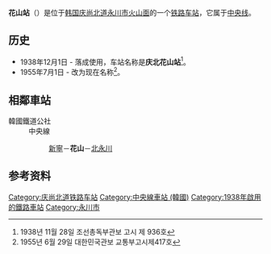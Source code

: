 {{朝鮮半島車站資訊
|公司色 = #0066b3
|文字色 = 
|站名 = 花山站<br />{{lang|en|Hwasan}}
|圖片 =
|pxl = 
|圖片說明 =
|車站編號 =
|前一站 = [[新寧站|新寧]]
|前一站距離 =6.4
|後一站距離 =8.1
|後一站 = [[北永川站|北永川]]
|所屬路線 = [[中央线_(韩国)|中央线]]
|距離 = 320.9
|起點站 = [[清凉里站|清凉里]]
|諺文 = 화산역
|朝鮮漢字 = 花山驛
|文觀部式 =Hwasan-yeok 
|馬-賴式 =
|副站名 = 
|停站路線數 = 
|所屬公司 = [[韩国铁道公社|韩国铁道公社]]
|所在地 =[[庆尚北道|庆尚北道]][[永川市|永川市]][[火山面|火山面]]
|車站構造 = 地面车站
|月台配置 = 
|啟用年月日 =1938年12月1日 
|廢站年月日 = 
|上下車人次 =
|統計年度 =
|轉車 = 
|備註 = 
|全寬備註 = 
}}

'''花山站'''（{{kor|諺=화산역|漢=花山驛|羅=Hwasan yeok|f=y}}）是位于[[韩国|韩国]][[庆尚北道|庆尚北道]][[永川市|永川市]][[火山面|火山面]]的一个[[铁路车站|铁路车站]]，它属于[[中央线_(韩国)|中央线]]。

== 历史 ==
*1938年12月1日 - 落成使用，车站名称是'''庆北花山站'''<ref>1938년 11월 28일 조선총독부관보 고시 제 936호</ref>。
*1955年7月1日 - 改为现在名称<ref>1955년 6월 29일 대한민국관보 교통부고시제417호</ref>。

== 相鄰車站 ==
;韓國鐵道公社
:中央線
::[[新寧站|新寧]]－'''花山'''－[[北永川站|北永川]]

== 参考资料 ==
{{reflist}}

{{中央线 (韩国)}}

[[Category:庆尚北道铁路车站|Category:庆尚北道铁路车站]]
[[Category:中央線車站_(韓國)|Category:中央線車站 (韓國)]]
[[Category:1938年啟用的鐵路車站|Category:1938年啟用的鐵路車站]]
[[Category:永川市|Category:永川市]]